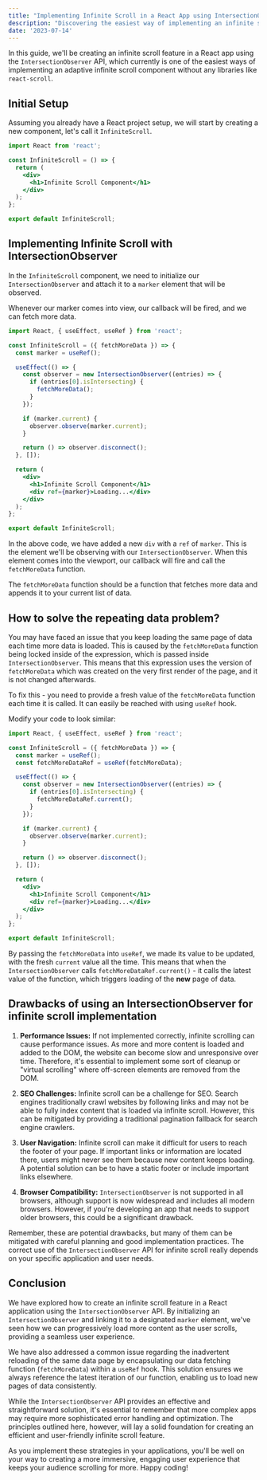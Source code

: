 ```yaml
---
title: "Implementing Infinite Scroll in a React App using IntersectionObserver"
description: "Discovering the easiest way of implementing an infinite scroll component in your React JS application without using any libraries."
date: '2023-07-14'
---
```


In this guide, we'll be creating an infinite scroll feature in a React app using the `IntersectionObserver` API, which currently is one of the easiest ways of implementing an adaptive infinite scroll component without any libraries like `react-scroll`.

## Initial Setup

Assuming you already have a React project setup, we will start by creating a new component, let's call it `InfiniteScroll`.

```jsx
import React from 'react';

const InfiniteScroll = () => {
  return (
    <div>
      <h1>Infinite Scroll Component</h1>
    </div>
  );
};

export default InfiniteScroll;
```

## Implementing Infinite Scroll with IntersectionObserver

In the `InfiniteScroll` component, we need to initialize our `IntersectionObserver` and attach it to a `marker` element that will be observed.

Whenever our marker comes into view, our callback will be fired, and we can fetch more data.

```jsx
import React, { useEffect, useRef } from 'react';

const InfiniteScroll = ({ fetchMoreData }) => {
  const marker = useRef();

  useEffect(() => {
    const observer = new IntersectionObserver((entries) => {
      if (entries[0].isIntersecting) {
        fetchMoreData();
      }
    });

    if (marker.current) {
      observer.observe(marker.current);
    }

    return () => observer.disconnect();
  }, []);

  return (
    <div>
      <h1>Infinite Scroll Component</h1>
      <div ref={marker}>Loading...</div>
    </div>
  );
};

export default InfiniteScroll;

```

In the above code, we have added a new `div` with a `ref` of `marker`. This is the element we'll be observing with our `IntersectionObserver`. When this element comes into the viewport, our callback will fire and call the `fetchMoreData` function.

The `fetchMoreData` function should be a function that fetches more data and appends it to your current list of data.

## How to solve the repeating data problem?

You may have faced an issue that you keep loading the same page of data each time more data is loaded. This is caused by the `fetchMoreData` function being locked inside of the expression, which is passed inside `IntersectionObserver`. This means that this expression uses the version of `fetchMoreData` which was created on the very first render of the page, and it is not changed afterwards.

To fix this - you need to provide a fresh value of the `fetchMoreData` function each time it is called. It can easily be reached with using `useRef` hook.

Modify your code to look similar:

```jsx
import React, { useEffect, useRef } from 'react';

const InfiniteScroll = ({ fetchMoreData }) => {
  const marker = useRef();
  const fetchMoreDataRef = useRef(fetchMoreData);

  useEffect(() => {
    const observer = new IntersectionObserver((entries) => {
      if (entries[0].isIntersecting) {
        fetchMoreDataRef.current();
      }
    });

    if (marker.current) {
      observer.observe(marker.current);
    }

    return () => observer.disconnect();
  }, []);

  return (
    <div>
      <h1>Infinite Scroll Component</h1>
      <div ref={marker}>Loading...</div>
    </div>
  );
};

export default InfiniteScroll;

```

By passing the `fetchMoreData` into `useRef`, we made its value to be updated, with the fresh `current` value all the time. This means that when the `IntersectionObserver` calls `fetchMoreDataRef.current()` - it calls the latest value of the function, which triggers loading of the **new** page of data.

## Drawbacks of using an IntersectionObserver for infinite scroll implementation

1. **Performance Issues:** If not implemented correctly, infinite scrolling can cause performance issues. As more and more content is loaded and added to the DOM, the website can become slow and unresponsive over time. Therefore, it's essential to implement some sort of cleanup or "virtual scrolling" where off-screen elements are removed from the DOM.

2. **SEO Challenges:** Infinite scroll can be a challenge for SEO. Search engines traditionally crawl websites by following links and may not be able to fully index content that is loaded via infinite scroll. However, this can be mitigated by providing a traditional pagination fallback for search engine crawlers.

3. **User Navigation:** Infinite scroll can make it difficult for users to reach the footer of your page. If important links or information are located there, users might never see them because new content keeps loading. A potential solution can be to have a static footer or include important links elsewhere.

4. **Browser Compatibility:** `IntersectionObserver` is not supported in all browsers, although support is now widespread and includes all modern browsers. However, if you're developing an app that needs to support older browsers, this could be a significant drawback.

Remember, these are potential drawbacks, but many of them can be mitigated with careful planning and good implementation practices. The correct use of the `IntersectionObserver` API for infinite scroll really depends on your specific application and user needs.

## Conclusion

We have explored how to create an infinite scroll feature in a React application using the `IntersectionObserver` API. By initializing an `IntersectionObserver` and linking it to a designated `marker` element, we've seen how we can progressively load more content as the user scrolls, providing a seamless user experience.

We have also addressed a common issue regarding the inadvertent reloading of the same data page by encapsulating our data fetching function (`fetchMoreData`) within a `useRef` hook. This solution ensures we always reference the latest iteration of our function, enabling us to load new pages of data consistently.

While the `IntersectionObserver` API provides an effective and straightforward solution, it's essential to remember that more complex apps may require more sophisticated error handling and optimization. The principles outlined here, however, will lay a solid foundation for creating an efficient and user-friendly infinite scroll feature.

As you implement these strategies in your applications, you'll be well on your way to creating a more immersive, engaging user experience that keeps your audience scrolling for more. Happy coding!